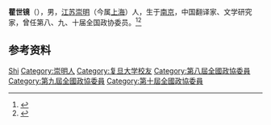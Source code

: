 '''瞿世镜'''（{{bd|1936年|6月}}），男，[[江苏|江苏]][[崇明县|崇明]]（今属[[上海|上海]]）人，生于[[南京|南京]]，中国翻译家、文学研究家，曾任第八、九、十届全国政协委员。<ref>{{Cite book|title=历届全国政协委员人名辞典|author=|publisher=中国国际广播出版社|year=1996|isbn=9787507813746|location=北京|pages=}}</ref><ref>{{Cite book|title=中华人民共和国职官志|author=何虎生, 李耀东, 向常福主编|publisher=中国社会出版社|year=2003|isbn=9787800883934|location=北京|pages=}}</ref>

== 参考资料 ==
{{reflist}}

{{Authority control}}
{{DEFAULTSORT:Qu}}
[[Category:瞿姓|Shi]]
[[Category:崇明人|Category:崇明人]]
[[Category:复旦大学校友|Category:复旦大学校友]]
[[Category:第八屆全國政協委員|Category:第八屆全國政協委員]]
[[Category:第九屆全國政協委員|Category:第九屆全國政協委員]]
[[Category:第十屆全國政協委員|Category:第十屆全國政協委員]]

{{中国人物小作品}}